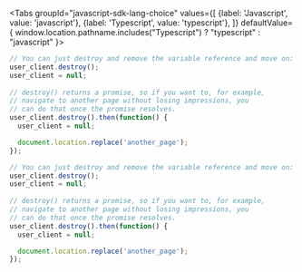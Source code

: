
<Tabs
  groupId="javascript-sdk-lang-choice"
  values={[
    {label: 'Javascript', value: 'javascript'},
    {label: 'Typescript', value: 'typescript'},
  ]} defaultValue={ window.location.pathname.includes("Typescript") ? "typescript" : "javascript" }>
  <TabItem value="javascript">

```javascript
// You can just destroy and remove the variable reference and move on:
user_client.destroy();
user_client = null;
 
// destroy() returns a promise, so if you want to, for example,
// navigate to another page without losing impressions, you 
// can do that once the promise resolves.
user_client.destroy().then(function() {
  user_client = null;

  document.location.replace('another_page');
});
```

  </TabItem>
  <TabItem value="typescript">

```javascript
// You can just destroy and remove the variable reference and move on:
user_client.destroy();
user_client = null;
 
// destroy() returns a promise, so if you want to, for example,
// navigate to another page without losing impressions, you 
// can do that once the promise resolves.
user_client.destroy().then(function() {
  user_client = null;

  document.location.replace('another_page');
});
```

  </TabItem>
</Tabs>
